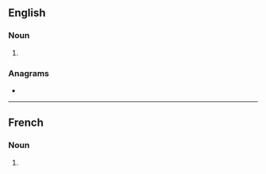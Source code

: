 ==English==

===Noun===
{{head|en|noun form}}

# {{plural of|grange|lang=en}}

===Anagrams===
* {{anagrams|en|a=aeggnrs|Gagners|Gangers|gangers|naggers|snagger}}

----

==French==

===Noun===
{{head|fr|noun plural form|g=f}}

# {{plural of|grange|lang=fr}}